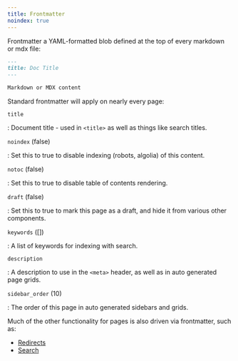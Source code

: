 ```yaml
---
title: Frontmatter
noindex: true
---
```


Frontmatter a YAML-formatted blob defined at the top of every markdown or mdx file:

```markdown
---
title: Doc Title
---

Markdown or MDX content
```

Standard frontmatter will apply on nearly every page:

`title`

: Document title - used in `<title>` as well as things like search titles.

`noindex` (false)

: Set this to true to disable indexing (robots, algolia) of this content.

`notoc` (false)

: Set this to true to disable table of contents rendering.

`draft` (false)

: Set this to true to mark this page as a draft, and hide it from various other components.

`keywords` ([])

: A list of keywords for indexing with search.

`description`

: A description to use in the `<meta>` header, as well as in auto generated page grids.

`sidebar_order` (10)

: The order of this page in auto generated sidebars and grids.

Much of the other functionality for pages is also driven via frontmatter, such as:

- [Redirects](../redirects/)
- [Search](../search/)
